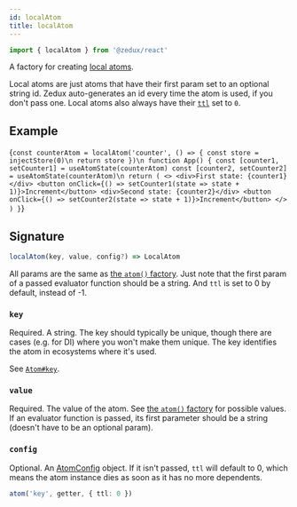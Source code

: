```yaml
---
id: localAtom
title: localAtom
---
```


```ts
import { localAtom } from '@zedux/react'
```

A factory for creating [local atoms](../classes/LocalAtom).

Local atoms are just atoms that have their first param set to an optional string id. Zedux auto-generates an id every time the atom is used, if you don't pass one. Local atoms also always have their [`ttl`](../classes/Atom#ttl) set to `0`.

## Example

<LiveEditor ecosystemId="localAtom/example" resultVar="App">{`
const counterAtom = localAtom('counter', () => {
  const store = injectStore(0)\n
  return store
})\n
function App() {
  const [counter1, setCounter1] = useAtomState(counterAtom)
  const [counter2, setCounter2] = useAtomState(counterAtom)\n
  return (
    <>
      <div>First state: {counter1}</div>
      <button onClick={() => setCounter1(state => state + 1)}>Increment</button>
      <div>Second state: {counter2}</div>
      <button onClick={() => setCounter2(state => state + 1)}>Increment</button>
    </>
  )
}
`}</LiveEditor>

## Signature

```ts
localAtom(key, value, config?) => LocalAtom
```

All params are the same as [the `atom()` factory](atom). Just note that the first param of a passed evaluator function should be a string. And `ttl` is set to 0 by default, instead of -1.

### `key`

Required. A string. The key should typically be unique, though there are cases (e.g. for DI) where you won't make them unique. The key identifies the atom in ecosystems where it's used.

See [`Atom#key`](../classes/Atom#key).

### `value`

Required. The value of the atom. See [the `atom()` factory](atom#value) for possible values. If an evaluator function is passed, its first parameter should be a string (doesn't have to be an optional param).

### `config`

Optional. An [AtomConfig](../types/AtomConfig) object. If it isn't passed, `ttl` will default to 0, which means the atom instance dies as soon as it has no more dependents.

```ts
atom('key', getter, { ttl: 0 })
```
